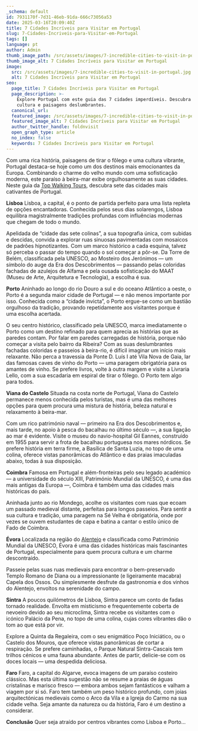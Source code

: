 ```yaml
---
_schema: default
id: 7931170f-7d31-46eb-91da-666c73056a53
date: 2025-03-16T20:09:40Z
title: 7 Cidades Incríveis para Visitar em Portugal
slug: 7-Cidades-Incriveis-para-Visitar-em-Portugal
tags: []
language: pt
author: Admin
thumb_image_path: /src/assets/images/7-incredible-cities-to-visit-in-portugal.jpg
thumb_image_alt: 7 Cidades Incríveis para Visitar em Portugal
image:
  src: /src/assets/images/7-incredible-cities-to-visit-in-portugal.jpg
  alt: 7 Cidades Incríveis para Visitar em Portugal
seo:
  page_title: 7 Cidades Incríveis para Visitar em Portugal
  page_description: >-
    Explore Portugal com este guia das 7 cidades imperdíveis. Descubra história,
    cultura e paisagens deslumbrantes.
  canonical_url:
  featured_image: /src/assets/images/7-incredible-cities-to-visit-in-portugal.jpg
  featured_image_alt: 7 Cidades Incríveis para Visitar em Portugal
  author_twitter_handle: foldnvisit
  open_graph_type: article
  no_index: false
  keywords: 7 Cidades Incríveis para Visitar em Portugal
---
```

Com uma rica história, paisagens de tirar o fôlego e uma cultura vibrante, Portugal destaca-se hoje como um dos destinos mais emocionantes da Europa. Combinando o charme do velho mundo com uma sofisticação moderna, este paraíso à beira-mar exibe orgulhosamente as suas cidades. Neste guia da [Top Walking Tours](https://topwalkingtoursportugal.com/pt/), descubra sete das cidades mais cativantes de Portugal.

**Lisboa**
Lisboa, a capital, é o ponto de partida perfeito para uma lista repleta de opções encantadoras. Conhecida pelos seus dias solarengos, Lisboa equilibra magistralmente tradições profundas com influências modernas que chegam de todo o mundo.

Apelidada de “cidade das sete colinas”, a sua topografia única, com subidas e descidas, convida a explorar ruas sinuosas pavimentadas com mosaicos de padrões hipnotizantes. Com um marco histórico a cada esquina, talvez só perceba o passar do tempo quando o sol começar a pôr-se. Da Torre de Belém, classificada pela UNESCO, ao Mosteiro dos Jerónimos — um símbolo do auge da Era dos Descobrimentos — passando pelas coloridas fachadas de azulejos de Alfama e pela ousada sofisticação do MAAT (Museu de Arte, Arquitetura e Tecnologia), a escolha é sua.

**Porto**
Aninhado ao longo do rio Douro a sul e do oceano Atlântico a oeste, o Porto é a segunda maior cidade de Portugal — e não menos importante por isso. Conhecida como a “cidade invicta”, o Porto ergue-se como um bastião orgulhoso da tradição, provando repetidamente aos visitantes porque é uma escolha acertada.

O seu centro histórico, classificado pela UNESCO, marca imediatamente o Porto como um destino refinado para quem aprecia as histórias que as paredes contam. Por falar em paredes carregadas de história, porque não começar a visita pelo bairro da Ribeira? Com as suas deslumbrantes fachadas coloridas e passeios à beira-rio, é difícil imaginar um início mais relaxante. Não perca a travessia da Ponte D. Luís I até Vila Nova de Gaia, lar das famosas caves de vinho do Porto — uma paragem obrigatória para os amantes de vinho. Se prefere livros, volte à outra margem e visite a Livraria Lello, com a sua escadaria em espiral de tirar o fôlego. O Porto tem algo para todos.

**Viana do Castelo**
Situada na costa norte de Portugal, Viana do Castelo permanece menos conhecida pelos turistas, mas é uma das melhores opções para quem procura uma mistura de história, beleza natural e relaxamento à beira-mar.

Com um rico património naval — primeiro na Era dos Descobrimentos e, mais tarde, no apoio à pesca do bacalhau no último século —, a sua ligação ao mar é evidente. Visite o museu do navio-hospital Gil Eannes, construído em 1955 para servir a frota de bacalhau portuguesa nos mares nórdicos. Se prefere história em terra firme, a Basílica de Santa Luzia, no topo de uma colina, oferece vistas panorâmicas do Atlântico e das praias imaculadas abaixo, todas à sua disposição.

**Coimbra**
Famosa em Portugal e além-fronteiras pelo seu legado académico — a universidade do século XIII, Património Mundial da UNESCO, é uma das mais antigas da Europa —, Coimbra é também uma das cidades mais históricas do país.

Aninhada junto ao rio Mondego, acolhe os visitantes com ruas que ecoam um passado medieval distante, perfeitas para longos passeios. Para sentir a sua cultura e tradição, uma paragem na Sé Velha é obrigatória, onde por vezes se ouvem estudantes de capa e batina a cantar o estilo único de Fado de Coimbra.

**Évora**
Localizada na região do [Alentejo](https://topwalkingtoursportugal.com/pt/tours/historical-alentejo-rural-trails/) e classificada como Património Mundial da UNESCO, Évora é uma das cidades históricas mais fascinantes de Portugal, especialmente para quem procura cultura e um charme descontraído.

Passeie pelas suas ruas medievais para encontrar o bem-preservado Templo Romano de Diana ou a impressionante (e ligeiramente macabra) Capela dos Ossos. Ou simplesmente desfrute da gastronomia e dos vinhos do Alentejo, envoltos na serenidade do campo.

**Sintra**
A poucos quilómetros de Lisboa, Sintra parece um conto de fadas tornado realidade. Envolta em misticismo e frequentemente coberta de nevoeiro devido ao seu microclima, Sintra recebe os visitantes com o icónico Palácio da Pena, no topo de uma colina, cujas cores vibrantes dão o tom ao que está por vir.

Explore a Quinta da Regaleira, com o seu enigmático Poço Iniciático, ou o Castelo dos Mouros, que oferece vistas panorâmicas de cortar a respiração. Se prefere caminhadas, o Parque Natural Sintra-Cascais tem trilhos cénicos e uma fauna abundante. Antes de partir, delicie-se com os doces locais — uma despedida deliciosa.

**Faro**
Faro, a capital do Algarve, evoca imagens de um paraíso costeiro clássico. Mas esta última sugestão não se resume a praias de águas cristalinas e marisco fresco — embora ambos sejam fantásticos e valham a viagem por si só. Faro tem também um peso histórico profundo, com joias arquitectónicas medievais como o Arco da Vila e a Igreja do Carmo na sua cidade velha. Seja amante da natureza ou da história, Faro é um destino a considerar.

**Conclusão**
Quer seja atraído por centros vibrantes como Lisboa e Porto...